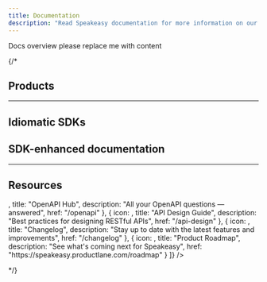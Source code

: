 ```yaml
---
title: Documentation
description: "Read Speakeasy documentation for more information on our features and how to use them."
---
```




Docs overview please replace me with content


{/* <Banner />

## Products
<div className="py-8">
    <ProductCards variant="four" />
</div>

---

## Idiomatic SDKs
<CardGrid cards={supportedLanguages}  />

## SDK-enhanced documentation

<DocsOffering />

---

## Resources

<div className="py-8">
    <ProductCards
        variant="four"
        products={[
            {
                icon: <OpenAPIIcon />,
                title: "OpenAPI Hub",
                description: "All your OpenAPI questions — answered",
                href: "/openapi"
            },
            {
                icon: <OpenBookIcon />,
                title: "API Design Guide",
                description: "Best practices for designing RESTful APIs",
                href: "/api-design"
            },
            {
                icon: <LogsIcon />,
                title: "Changelog",
                description: "Stay up to date with the latest features and improvements",
                href: "/changelog"
            },
            {
                icon: <CalendarIcon />,
                title: "Product Roadmap",
                description: "See what's coming next for Speakeasy",
                href: "https://speakeasy.productlane.com/roadmap"
            }
        ]}
    />
</div>

<Support /> */}
